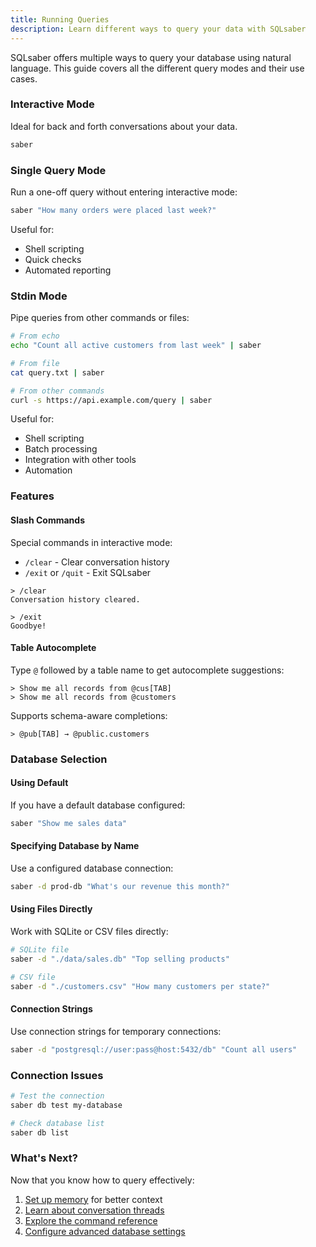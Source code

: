 ```yaml
---
title: Running Queries
description: Learn different ways to query your data with SQLsaber
---
```



SQLsaber offers multiple ways to query your database using natural language. This guide covers all the different query modes and their use cases.

### Interactive Mode

Ideal for back and forth conversations about your data.

```bash
saber
```

<script
  src="https://asciinema.org/a/739273.js"
  id="asciicast-739273"
  async="true"
></script>

### Single Query Mode

Run a one-off query without entering interactive mode:

```bash
saber "How many orders were placed last week?"
```

Useful for:
- Shell scripting
- Quick checks
- Automated reporting

### Stdin Mode

Pipe queries from other commands or files:

```bash
# From echo
echo "Count all active customers from last week" | saber

# From file
cat query.txt | saber

# From other commands
curl -s https://api.example.com/query | saber
```

Useful for:
- Shell scripting
- Batch processing
- Integration with other tools
- Automation

### Features

#### Slash Commands

Special commands in interactive mode:

- `/clear` - Clear conversation history
- `/exit` or `/quit` - Exit SQLsaber

```
> /clear
Conversation history cleared.

> /exit
Goodbye!
```

#### Table Autocomplete

Type `@` followed by a table name to get autocomplete suggestions:

```
> Show me all records from @cus[TAB]
> Show me all records from @customers
```

Supports schema-aware completions:
```
> @pub[TAB] → @public.customers
```

### Database Selection

#### Using Default

If you have a default database configured:

```bash
saber "Show me sales data"
```

#### Specifying Database by Name

Use a configured database connection:

```bash
saber -d prod-db "What's our revenue this month?"
```

#### Using Files Directly

Work with SQLite or CSV files directly:

```bash
# SQLite file
saber -d "./data/sales.db" "Top selling products"

# CSV file
saber -d "./customers.csv" "How many customers per state?"
```

#### Connection Strings

Use connection strings for temporary connections:

```bash
saber -d "postgresql://user:pass@host:5432/db" "Count all users"
```

### Connection Issues

```bash
# Test the connection
saber db test my-database

# Check database list
saber db list
```

### What's Next?

Now that you know how to query effectively:

1. [Set up memory](/guides/memory) for better context
2. [Learn about conversation threads](/guides/threads)
3. [Explore the command reference](/reference/commands)
4. [Configure advanced database settings](/guides/database-setup)
